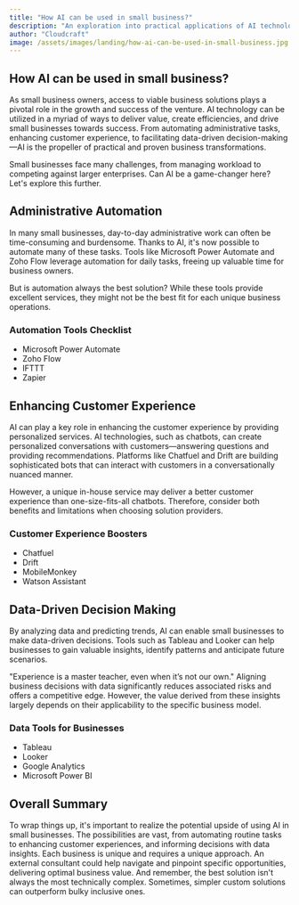 ```yaml
---
title: "How AI can be used in small business?"
description: "An exploration into practical applications of AI technology that can benefit small businesses"
author: "Cloudcraft"
image: /assets/images/landing/how-ai-can-be-used-in-small-business.jpg
---
```


## How AI can be used in small business?

As small business owners, access to viable business solutions plays a pivotal role in the growth and success of the venture. AI technology can be utilized in a myriad of ways to deliver value, create efficiencies, and drive small businesses towards success. From automating administrative tasks, enhancing customer experience, to facilitating data-driven decision-making—AI is the propeller of practical and proven business transformations.

Small businesses face many challenges, from managing workload to competing against larger enterprises. Can AI be a game-changer here? Let's explore this further.

<ServicesBlurb />

## Administrative Automation

In many small businesses, day-to-day administrative work can often be time-consuming and burdensome. Thanks to AI, it's now possible to automate many of these tasks. Tools like Microsoft Power Automate and Zoho Flow leverage automation for daily tasks, freeing up valuable time for business owners.

But is automation always the best solution? While these tools provide excellent services, they might not be the best fit for each unique business operations.

### Automation Tools Checklist

 * Microsoft Power Automate
 * Zoho Flow
 * IFTTT
 * Zapier
  
## Enhancing Customer Experience

AI can play a key role in enhancing the customer experience by providing personalized services. AI technologies, such as chatbots, can create personalized conversations with customers—answering questions and providing recommendations. Platforms like Chatfuel and Drift are building sophisticated bots that can interact with customers in a conversationally nuanced manner.

However, a unique in-house service may deliver a better customer experience than one-size-fits-all chatbots. Therefore, consider both benefits and limitations when choosing solution providers.

### Customer Experience Boosters

 * Chatfuel
 * Drift
 * MobileMonkey
 * Watson Assistant

<GetStartedBlurb />

## Data-Driven Decision Making

By analyzing data and predicting trends, AI can enable small businesses to make data-driven decisions. Tools such as Tableau and Looker can help businesses to gain valuable insights, identify patterns and anticipate future scenarios.

"Experience is a master teacher, even when it’s not our own." Aligning business decisions with data significantly reduces associated risks and offers a competitive edge. However, the value derived from these insights largely depends on their applicability to the specific business model.

### Data Tools for Businesses

 * Tableau
 * Looker
 * Google Analytics
 * Microsoft Power BI

## Overall Summary 

To wrap things up, it's important to realize the potential upside of using AI in small businesses. The possibilities are vast, from automating routine tasks to enhancing customer experiences, and informing decisions with data insights. Each business is unique and requires a unique approach. An external consultant could help navigate and pinpoint specific opportunities, delivering optimal business value. And remember, the best solution isn't always the most technically complex. Sometimes, simpler custom solutions can outperform bulky inclusive ones. 

